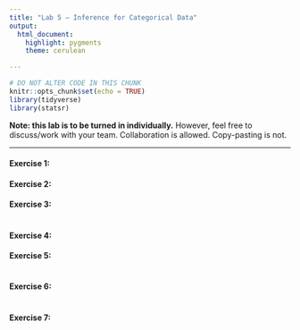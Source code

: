 ---
title: "Lab 5 – Inference for Categorical Data"
output:
  html_document:
    highlight: pygments
    theme: cerulean

---

```{r setup, include=FALSE}
# DO NOT ALTER CODE IN THIS CHUNK
knitr::opts_chunk$set(echo = TRUE)
library(tidyverse)
library(statsr)
```


**Note: this lab is to be turned in individually.** However, feel free to discuss/work with your team. Collaboration is allowed. Copy-pasting is not.


* * *

#### Exercise 1: 

#### Exercise 2: 

#### Exercise 3: 

```{r ex3, echo=TRUE}
```

#### Exercise 4: 

#### Exercise 5: 

```{r ex5, echo=TRUE}
```

#### Exercise 6: 

```{r ex6, echo=TRUE}
```

#### Exercise 7: 

```{r ex7, echo=TRUE}
```


